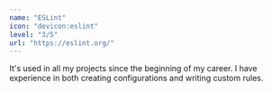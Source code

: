 ```yaml
---
name: "ESLint"
icon: "devicon:eslint"
level: "3/5"
url: "https://eslint.org/"
---
```


It's used in all my projects since the beginning of my career. I have experience in both creating configurations and writing custom rules.
